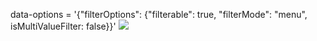 


<Meta title="Grid/Filter Option/Filter options with single value" component={grid} />

 data-options = '{"filterOptions": {"filterable": true, "filterMode": "menu", isMultiValueFilter: false}}'
<img src={imgUrl} className="grid-img"/>


